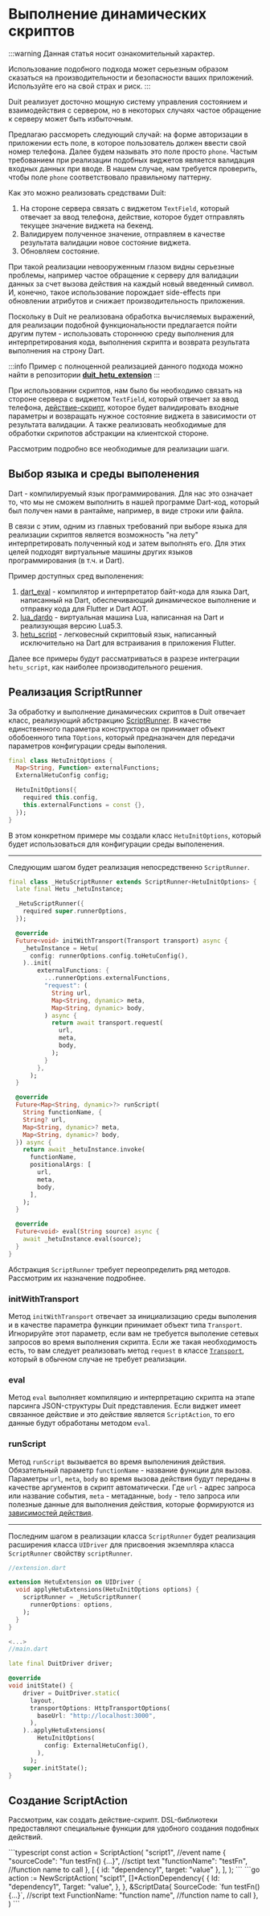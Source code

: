 
# Выполнение динамических скриптов

:::warning
Данная статья носит ознакомительный характер.

Использование подобного подхода может серьезным образом сказаться на производительности и безопасности ваших приложений. Используйте его на свой страх и риск.
:::

Duit реализует досточно мощную систему управления состоянием и взаимодействия с сервером, но в некоторых случаях частое обращение к серверу может быть избыточным.

Предлагаю рассмореть следующий случай: на форме авторизации в приложении есть поле, в которое пользователь должен ввести свой номер телефона. Далее будем называть это поле просто `phone`. Частым требованием при реализации подобных виджетов является валидация входных данных при вводе. В нашем случае, нам требуется проверить, чтобы поле `phone` соответствовало правильному паттерну.

Как это можно реализовать средствами Duit:

1. На стороне сервера связать с виджетом `TextField`, который отвечает за ввод телефона, действие, которое будет отправлять текущее значение виджета на бекенд.
2. Валидируем полученное значение, отправляем в качестве результата валидации новое состояние виджета.
3. Обновляем состояние.

При такой реализации невооруженным глазом видны серьезные проблемы, например частое обращение к серверу для валидации данных за счет вызова действия на каждый новый введенный символ. И, конечно, такое использование порождает side-effects при обновлении атрибутов и снижает производительность приложения.

Поскольку в Duit не реализована обработка вычисляемых выражений, для реализации подобной функциональности предлагается пойти другим путем - использовать стороннюю среду выполнения для интерпретирования кода, выполнения скрипта и возврата результата выполнения на строну Dart.

:::info
Пример с полноценной реализацией данного подхода можно найти в репозитории [**duit_hetu_extension**](https://github.com/Duit-Foundation/duit_hetu_extension)
:::

При использовании скриптов, нам было бы необходимо связать на стороне сервера с виджетом `TextField`, который отвечает за ввод телефона, [действие-скрипт](/docs/core_concepts/actions_events#scriptaction), которое будет валидировать входные параметры и возвращать нужное состояние виджета в зависимости от результата валидации. А также реализовать необходимые для обработки скрипотов абстракции на клиентской стороне.

Рассмотрим подробно все необходимые для реализации шаги.

## Выбор языка и среды выполенения

Dart - компилируемый язык программирования. Для нас это означает то, что мы не сможем выполнить в нашей программе Dart-код, который был получен нами в рантайме, например, в виде строки или файла.

В связи с этим, одним из главных требований при выборе языка для реализации скриптов является возможность "на лету" интерпретировать полученный код и затем выполнять его. Для этих целей подходят виртуальные машины других языков программирования (в т.ч. и Dart).

Пример доступных сред выполенения:

1. [dart_eval](https://pub.dev/packages/dart_eval) - компилятор и интерпретатор байт-кода для языка Dart, написанный на Dart, обеспечивающий динамическое выполнение и отправку кода для Flutter и Dart AOT.
2. [lua_dardo](https://pub.dev/packages/lua_dardo) - виртуальная машина Lua, написанная на Dart и реализующая версию Lua5.3.
3. [hetu_script](https://pub.dev/packages/hetu_script) - легковесный скриптовый язык, написанный исключительно на Dart для встраивания в приложения Flutter.

Далее все примеры будут рассматриваться в разрезе интеграции `hetu_script`, как наиболее производительного решения.

## Реализация ScriptRunner

За обработку и выполнение динамических скриптов в Duit отвечает класс, реализующий абстракцию [ScriptRunner](api/dart_api/ScriptRunner.md). В качестве единственного параметра конструктора он принимает объект обобoенного типа `TOptions`, который предназначен для передачи параметров конфигурации среды выполения.

```dart
final class HetuInitOptions {
  Map<String, Function> externalFunctions;
  ExternalHetuConfig config;

  HetuInitOptions({
    required this.config,
    this.externalFunctions = const {},
  });
}
```

В этом конкретном примере мы создали класс `HetuInitOptions`, который будет использоваться для конфигурации среды выполенения.

---

Следующим шагом будет реализация непосредственно `ScriptRunner`.

```dart
final class _HetuScriptRunner extends ScriptRunner<HetuInitOptions> {
  late final Hetu _hetuInstance;

  _HetuScriptRunner({
    required super.runnerOptions,
  });

  @override
  Future<void> initWithTransport(Transport transport) async {
    _hetuInstance = Hetu(
      config: runnerOptions.config.toHetuConfig(),
    )..init(
        externalFunctions: {
          ...runnerOptions.externalFunctions,
          "request": (
            String url,
            Map<String, dynamic> meta,
            Map<String, dynamic> body,
          ) async {
            return await transport.request(
              url,
              meta,
              body,
            );
          }
        },
      );
  }

  @override
  Future<Map<String, dynamic>?> runScript(
    String functionName, {
    String? url,
    Map<String, dynamic>? meta,
    Map<String, dynamic>? body,
  }) async {
    return await _hetuInstance.invoke(
      functionName,
      positionalArgs: [
        url,
        meta,
        body,
      ],
    );
  }

  @override
  Future<void> eval(String source) async {
    await _hetuInstance.eval(source);
  }
}
```

Абстракция `ScriptRunner` требует переопределить ряд методов. Рассмотрим их назначение подробнее.

### initWithTransport

Метод `initWithTransport` отвечает за инициализацию среды выполения и в качестве параметра функции принимает объект типа `Transport`. Игнорируйте этот параметр, если вам не требуется выполение сетевых запросов во время выполнения скрипта. Если же такая необходимость есть, то вам следует реализовать метод `request` в классе [`Transport`](/docs/api/dart_api/Transport.md), который в обычном случае не требует реализации.

### eval

Метод `eval` выполняет компиляцию и интерпретацию скрипта на этапе парсинга JSON-структуры Duit представления. Если виджет имеет связанное действие и это действие является `ScriptAction`, то его данные будут обработаны методом `eval`.

### runScript

Метод `runScript` вызывается во время выполениния действия. Обязательный параметр `functionName` - название функции для вызова. Параметры `url`, `meta`, `body` во время вызова действия будут переданы в качестве аргументов в скрипт автоматически. Где `url` - адрес запроса или название события, `meta` - метаданные, `body` - тело запроса или полезные данные для выполнения действия, которые формируются из [зависимостей действия](/docs/core_concepts/actions_events#зависимости-действий).

---

Последним шагом в реализации класса `ScriptRunner` будет реализация расширения класса `UIDriver` для присвоения экземпляра класса `ScriptRunner` свойству `scriptRunner`.

```dart
//extension.dart

extension HetuExtension on UIDriver {
  void applyHetuExtensions(HetuInitOptions options) {
    scriptRunner = _HetuScriptRunner(
      runnerOptions: options,
    );
  }
}

<...>
//main.dart

late final DuitDriver driver;

@override
void initState() {
    driver = DuitDriver.static(
      layout,
      transportOptions: HttpTransportOptions(
        baseUrl: "http://localhost:3000",
      ),
    )..applyHetuExtensions(
        HetuInitOptions(
          config: ExternalHetuConfig(),
        ),
      );
    super.initState();
}

```

## Создание ScriptAction

Рассмотрим, как создать действие-скрипт. DSL-библиотеки предоставляют специальные функции для удобного создания подобных действий.

<Tabs groupId="lang">
  <TabItem value="ts" label="TypeScript" default>
    ```typescript
const action = ScriptAction(
      "script1", //event name
      {
          "sourceCode": "fun testFn() {...}", //sctipt text
          "functionName": "testFn", //function name to call
      },
      [
          {
              id: "dependency1",
              target: "value"
          },
      ],
);
    ```
  </TabItem>
  <TabItem value="go" label="Go">
    ```go
action := NewScriptAction(
		"scipt1", 
		[]*ActionDependency{
			{
				Id:     "dependency1",
				Target: "value",
			},
		}, 
		&ScriptData{
			SourceCode: `fun testFn() {...}`, //script text
			FunctionName: "function name", //function name to call
		},
	)
    ```
  </TabItem>
</Tabs>


